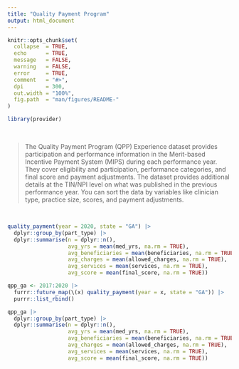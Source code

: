 ```yaml
---
title: "Quality Payment Program"
output: html_document
---
```


```r
knitr::opts_chunk$set(
  collapse  = TRUE,
  echo      = TRUE, 
  message   = FALSE, 
  warning   = FALSE,
  error     = TRUE,
  comment   = "#>",
  dpi       = 300, 
  out.width = "100%",
  fig.path  = "man/figures/README-"
)
```

```r
library(provider)
```

<br>

> The Quality Payment Program (QPP) Experience dataset provides participation and performance information in the Merit-based Incentive Payment System (MIPS) during each performance year. They cover eligibility and participation, performance categories, and final score and payment adjustments. The dataset provides additional details at the TIN/NPI level on what was published in the previous performance year. You can sort the data by variables like clinician type, practice size, scores, and payment adjustments.

<br>

```r
quality_payment(year = 2020, state = "GA") |> 
  dplyr::group_by(part_type) |> 
  dplyr::summarise(n = dplyr::n(),
                   avg_yrs = mean(med_yrs, na.rm = TRUE),
                   avg_beneficiaries = mean(beneficiaries, na.rm = TRUE),
                   avg_charges = mean(allowed_charges, na.rm = TRUE),
                   avg_services = mean(services, na.rm = TRUE),
                   avg_score = mean(final_score, na.rm = TRUE))
```


```r
qpp_ga <- 2017:2020 |> 
  furrr::future_map(\(x) quality_payment(year = x, state = "GA")) |> 
  purrr::list_rbind()

qpp_ga |> 
  dplyr::group_by(part_type) |> 
  dplyr::summarise(n = dplyr::n(),
                   avg_yrs = mean(med_yrs, na.rm = TRUE),
                   avg_beneficiaries = mean(beneficiaries, na.rm = TRUE),
                   avg_charges = mean(allowed_charges, na.rm = TRUE),
                   avg_services = mean(services, na.rm = TRUE),
                   avg_score = mean(final_score, na.rm = TRUE))
```

